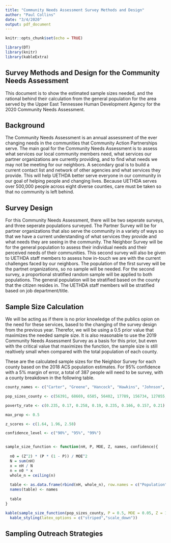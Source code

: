 ```yaml
---
title: "Community Needs Assessment Survey Methods and Design"
author: "Paul Collins"
date: "3/4/2020"
output: pdf_document
---
```


```r
knitr::opts_chunk$set(echo = TRUE)

library(DT)
library(knitr)
library(kableExtra)
```

## Survey Methods and Design for the Community Needs Assessment 

This document is to show the estimated sample sizes needed, and the rational behind their calculation from the general population for the area served by the Upper East Tennessee Human Development Agency for the 2020 Community Needs Assessment. 

## Background 
 
The Community Needs Assessment is an annual assessment of the ever changing needs in the communities that Community Action Partnerships serve. The main goal for the Community Needs Assessment is to assess what services our local community members need, what services our partner organizations are currently providing, and to find what needs we may not be meeting for our neighbors. A secondary goal is to build a current contact list and network of other agencies and what services they provide. This will help UETHDA better serve everyone in our community in our goal of helping people and changing lives. Because UETHDA serves over 500,000 people across eight diverse counties, care must be taken so that no community is left behind. 

## Survey Design

For this Community Needs Assessment, there will be two seperate surveys, and three seperate populations surveyed. The Partner Survey will be for partner organizations that also serve the community in a variety of ways so that we have a current understanding of what services they provide and what needs they are seeing in the community. The Neighbor Survey will be for the general population to assess their individual needs and their perceived needs of their communities. This second survey will also be given to UETHDA staff members to assess how in-touch we are with the current challenges faced by our neighbors. The population of the first survey will be the partnet organizations, so no sample will be needed. For the second survey, a proportional stratified random sample will be applied to both populations. The general population will be stratified based on the county that the citizen resides in. The UETHDA staff members will be stratified based on job department/title. 

## Sample Size Calculation 


We will be acting as if there is no prior knowledge of the publics opion on the need for these services, based to the changing of the survey design from the previous year. Therefor, we will be using a 0.5 prior value that maximizes the needed sample size. It is also reasonable to use the 2019 Community Needs Assessment Survey as a basis for this prior, but even with the critical value that maximizes the function, the sample size is still realtively small when compared with the total population of each county. 

These are the calculated sample sizes for the Neighbor Survey for each county based on the 2018 ACS population estimates. For 95% confidence with a 5% margin of error, a total of 387 people will need to be survey, with a county breakdown in the following table. 

```r


county_names <- c("Carter", "Greene", "Hancock", "Hawkins", "Johnson", "Sullivan", "Washington", "Unicoi")

pop_sizes_county <- c(56391, 68669, 6585, 56402, 17789, 156734, 127055, 17780)

poverty_rate <- c(0.235, 0.17, 0.258, 0.19, 0.235, 0.166, 0.157, 0.21)

max_prop <- 0.5

z_scores <- c(1.64, 1.96, 2.58)

confidence_level <- c("90%", "95%", "99%")


sample_size_function <- function(nH, P, MOE, Z, names, confidence){
  
  n0 = (Z^2) * (P * (1 - P)) / MOE^2
  N = sum(nH)
  x = nH / N
  n = n0 * x 
  whole_n = ceiling(n)
  
  table <- as.data.frame(rbind(nH, whole_n), row.names = c("Population", "Sample Needed"))
  names(table) <- names
  
  table
}

kable(sample_size_function(pop_sizes_county, P = 0.5, MOE = 0.05, Z = 1.96, county_names, confidence = 0.95),"latex", caption = "Sample Size Needed for 95% Confidence with 5% Margin of Error", booktabs = T) %>%
  kable_styling(latex_options = c("striped","scale_down"))

```



## Sampling Outreach Strategies

